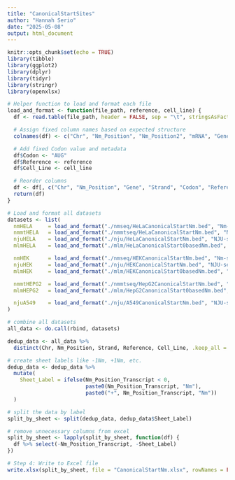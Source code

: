 ```yaml
---
title: "CanonicalStartSites"
author: "Hannah Serio"
date: "2025-05-08"
output: html_document
---
```


```r
knitr::opts_chunk$set(echo = TRUE)
library(tibble)
library(ggplot2)
library(dplyr)
library(tidyr)
library(stringr)
library(openxlsx)
```

```r

# Helper function to load and format each file
load_and_format <- function(file_path, reference, cell_line) {
  df <- read.table(file_path, header = FALSE, sep = "\t", stringsAsFactors = FALSE)

  # Assign fixed column names based on expected structure
  colnames(df) <- c("Chr", "Nm_Position", "Nm_Position2", "mRNA", "GeneX", "Strand", "Chr2","posx", "posX2", "Gene", "Score", "Strand2", "Nm_Position_Transcript")

  # Add fixed Codon value and metadata
  df$Codon <- "AUG"
  df$Reference <- reference
  df$Cell_Line <- cell_line

  # Reorder columns
  df <- df[, c("Chr", "Nm_Position", "Gene", "Strand", "Codon", "Reference", "Cell_Line", "Nm_Position_Transcript")]
  return(df)
}

# Load and format all datasets
datasets <- list(
  nmHELA     = load_and_format("./nmseq/HeLaCanonicalStartNm.bed", "Nm-seq", "HeLa"),
  nmmtHELA   = load_and_format("./nmmtseq/HeLaCanonicalStartNm.bed", "Nm-mut-seq", "HeLa"),
  njuHELA    = load_and_format("./nju/HeLaCanonicalStartNm.bed", "NJU-seq", "HeLa"),
  mlmHELA    = load_and_format("./mlm/HeLaCanonicalStart0basedNm.bed", "Nanopore", "HeLa"),

  nmHEK      = load_and_format("./nmseq/HEKCanonicalStartNm.bed", "Nm-seq", "HEK293T"),
  njuHEK     = load_and_format("./nju/HEKCanonicalStartNm.bed", "NJU-seq", "HEK293T"),
  mlmHEK     = load_and_format("./mlm/HEKCanonicalStart0basedNm.bed", "Nanopore", "HEK293T"),

  nmmtHEPG2  = load_and_format("./nmmtseq/HepG2CanonicalStartNm.bed", "Nm-mut-seq", "HepG2"),
  mlmHEPG2   = load_and_format("./mlm/HepG2CanonicalStart0basedNm.bed", "Nanopore", "HepG2"),

  njuA549    = load_and_format("./nju/A549CanonicalStartNm.bed", "NJU-seq", "A549")
)

# combine all datasets
all_data <- do.call(rbind, datasets)

dedup_data <- all_data %>%
  distinct(Chr, Nm_Position, Strand, Reference, Cell_Line, .keep_all = TRUE)

# create sheet labels like -1Nm, +1Nm, etc.
dedup_data <- dedup_data %>%
  mutate(
    Sheet_Label = ifelse(Nm_Position_Transcript < 0,
                         paste0(Nm_Position_Transcript, "Nm"),
                         paste0("+", Nm_Position_Transcript, "Nm"))
  )

# split the data by label
split_by_sheet <- split(dedup_data, dedup_data$Sheet_Label)

# remove unnecessary columns from excel
split_by_sheet <- lapply(split_by_sheet, function(df) {
  df %>% select(-Nm_Position_Transcript, -Sheet_Label)
})

# Step 4: Write to Excel file
write.xlsx(split_by_sheet, file = "CanonicalStartNm.xlsx", rowNames = FALSE)
```